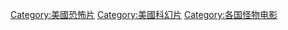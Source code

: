 [[Category:美國恐怖片|Category:美國恐怖片]]
[[Category:美國科幻片|Category:美國科幻片]]
[[Category:各国怪物电影|Category:各国怪物电影]]